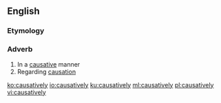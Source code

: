 ==English==

===Etymology===
{{suffix|en|causative|ly}}

===Adverb===
{{en-adv}}

# In a [[causative]] manner
# Regarding [[causation]]

[[ko:causatively]]
[[io:causatively]]
[[ku:causatively]]
[[ml:causatively]]
[[pl:causatively]]
[[vi:causatively]]